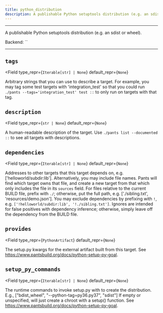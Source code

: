 ```yaml
---
title: python_distribution
description: A publishable Python setuptools distribution (e.g. an sdist or wheel).
---
```



---

A publishable Python setuptools distribution (e.g. an sdist or wheel).

Backend: <span className="color--primary">``</span>

---

<span className={styles.options}>

## `tags`

<Field
    type_repr={`Iterable[str] | None`}
    default_repr={`None`}
>

Arbitrary strings that you can use to describe a target. For example, you may tag some test targets with &#x27;integration_test&#x27; so that you could run `./pants --tags='integration_test' test ::` to only run on targets with that tag.

</Field>

## `description`

<Field
    type_repr={`str | None`}
    default_repr={`None`}
>

A human-readable description of the target. Use `./pants list --documented ::` to see all targets with descriptions.

</Field>

## `dependencies`

<Field
    type_repr={`Iterable[str] | None`}
    default_repr={`None`}
>

Addresses to other targets that this target depends on, e.g. [&#x27;helloworld/subdir:lib&#x27;]. Alternatively, you may include file names. Pants will find which target owns that file, and create a new target from that which only includes the file in its `sources` field. For files relative to the current BUILD file, prefix with `./`; otherwise, put the full path, e.g. [&#x27;./sibling.txt&#x27;, &#x27;resources/demo.json&#x27;]. You may exclude dependencies by prefixing with `!`, e.g. `['!helloworld/subdir:lib', '!./sibling.txt']`. Ignores are intended for false positives with dependency inference; otherwise, simply leave off the dependency from the BUILD file.

</Field>

## `provides`

<Field
    type_repr={`PythonArtifact`}
    default_repr={`None`}
>

The setup.py kwargs for the external artifact built from this target. See https://www.pantsbuild.org/docs/python-setup-py-goal.

</Field>

## `setup_py_commands`

<Field
    type_repr={`Iterable[str] | None`}
    default_repr={`None`}
>

The runtime commands to invoke setup.py with to create the distribution. E.g., [&#x22;bdist_wheel&#x22;, &#x22;--python-tag=py36.py37&#x22;, &#x22;sdist&#x22;] If empty or unspecified, will just create a chroot with a setup() function. See https://www.pantsbuild.org/docs/python-setup-py-goal.

</Field>

</span>
